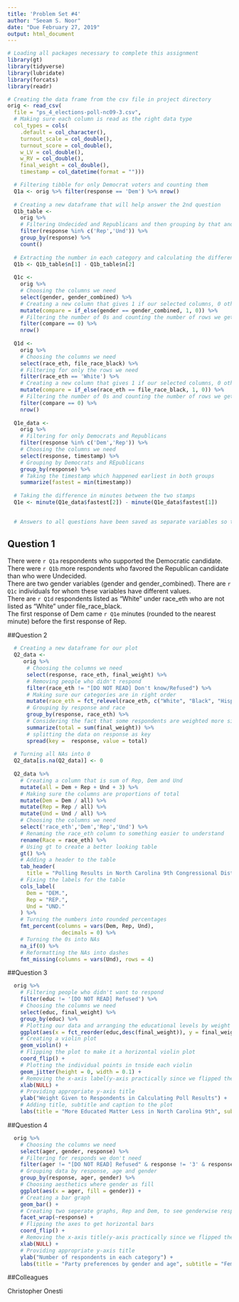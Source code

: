 ```yaml
---
title: 'Problem Set #4'
author: "Seeam S. Noor"
date: "Due February 27, 2019"
output: html_document
---
```


```r
# Loading all packages necessary to complete this assignment
library(gt)
library(tidyverse)
library(lubridate)
library(forcats)
library(readr)

# Creating the data frame from the csv file in project directory
orig <- read_csv(
  file = "ps_4_elections-poll-nc09-3.csv",
  # Making sure each column is read as the right data type
  col_types = cols(
    .default = col_character(),
    turnout_scale = col_double(),
    turnout_score = col_double(),
    w_LV = col_double(),
    w_RV = col_double(),
    final_weight = col_double(),
    timestamp = col_datetime(format = "")))
```


```r
  # Filtering tibble for only Democrat voters and counting them
  Q1a <- orig %>% filter(response == 'Dem') %>% nrow()
  
  # Creating a new dataframe that will help answer the 2nd question
  Q1b_table <- 
    orig %>% 
    # Filtering Undecided and Republicans and then grouping by that and counting them
    filter(response %in% c('Rep','Und')) %>% 
    group_by(response) %>% 
    count()
  
  # Extracting the number in each category and calculating the difference
  Q1b <- Q1b_table$n[1] - Q1b_table$n[2]
  
  Q1c <- 
    orig %>% 
    # Choosing the columns we need
    select(gender, gender_combined) %>%
    # Creating a new column that gives 1 if our selected columns, 0 otherwise
    mutate(compare = if_else(gender == gender_combined, 1, 0)) %>%
    # Filtering the number of 0s and counting the number of rows we get
    filter(compare == 0) %>%
    nrow()
  
  Q1d <- 
    orig %>% 
    # Choosing the columns we need
    select(race_eth, file_race_black) %>%
    # Filtering for only the rows we need
    filter(race_eth == 'White') %>%
    # Creating a new column that gives 1 if our selected columns, 0 otherwise
    mutate(compare = if_else(race_eth == file_race_black, 1, 0)) %>%
    # Filtering the number of 0s and counting the number of rows we get
    filter(compare == 0) %>%
    nrow()
  
  Q1e_data <-
    orig %>%
    # Filtering for only Democrats and Republicans
    filter(response %in% c('Dem','Rep')) %>%
    # Choosing the columns we need
    select(response, timestamp) %>%
    # Grouping by Democrats and REpublicans
    group_by(response) %>%
    # Taking the timestamp which happened earliest in both groups
    summarize(fastest = min(timestamp))
  
  # Taking the difference in minutes between the two stamps
  Q1e <- minute(Q1e_data$fastest[2]) - minute(Q1e_data$fastest[1])
  

  # Answers to all questions have been saved as separate variables so they can be easily included in the text below
```

## Question 1
  
There were `r Q1a` respondents who supported the Democratic candidate.  
There were `r Q1b` more respondents who favored the Republican candidate than who were Undecided.  
There are two gender variables (gender and gender_combined). There are `r Q1c` individuals for whom these variables have different values.  
There are `r Q1d` respondents listed as “White” under race_eth who are not listed as “White” under file_race_black.  
The first response of Dem came `r Q1e` minutes (rounded to the nearest minute) before the first response of Rep.

##Question 2  
  

```r
  # Creating a new dataframe for our plot
  Q2_data <- 
     orig %>% 
      # Choosing the columns we need
      select(response, race_eth, final_weight) %>%
      # Removing people who didn't respond
      filter(race_eth != "[DO NOT READ] Don't know/Refused") %>%
      # Making sure our categories are in right order
      mutate(race_eth = fct_relevel(race_eth, c("White", "Black", "Hispanic", "Asian","Other"))) %>%
      # Grouping by response and race
      group_by(response, race_eth) %>%
      # Considering the fact that some respondents are weighted more since they respond less
      summarize(total = sum(final_weight)) %>%
      # splitting the data on response as key 
      spread(key =  response, value = total)
     
  # Turning all NAs into 0
  Q2_data[is.na(Q2_data)] <- 0   
     
  Q2_data %>%
    # Creating a column that is sum of Rep, Dem and Und
    mutate(all = Dem + Rep + Und + 3) %>%
    # Making sure the columns are proportions of total
    mutate(Dem = Dem / all) %>%
    mutate(Rep = Rep / all) %>%
    mutate(Und = Und / all) %>%
    # Choosing the columns we need
    select('race_eth','Dem','Rep','Und') %>%
    # Renaming the race_eth column to something easier to understand
    rename(Race = race_eth) %>%
    # Using gt to create a better looking table
    gt() %>%
    # Adding a header to the table
    tab_header(
      title = "Polling Results in North Carolina 9th Congressional District by Race") %>%
    # Fixing the labels for the table
    cols_label(
      Dem = "DEM.",
      Rep = "REP.",
      Und = "UND."
    ) %>%
    # Turning the numbers into rounded percentages
    fmt_percent(columns = vars(Dem, Rep, Und),
                 decimals = 0) %>%
    # Turning the 0s into NAs
    na_if(0) %>%
    # Reformatting the NAs into dashes
    fmt_missing(columns = vars(Und), rows = 4)
```

##Question 3  


```r
  orig %>%
    # Filtering people who didn't want to respond
    filter(educ != '[DO NOT READ] Refused') %>%
    # Choosing the columns we need
    select(educ, final_weight) %>%
    group_by(educ) %>%
    # Plotting our data and arranging the educational levels by weight given
    ggplot(aes(x = fct_reorder(educ,desc(final_weight)), y = final_weight)) +
    # Creating a violin plot
    geom_violin() +
    # Flipping the plot to make it a horizontal violin plot
    coord_flip() +
    # Plotting the individual points in tnside each violin
    geom_jitter(height = 0, width = 0.1) + 
    # Removing the x-axis label(y-axis practically since we flipped the plot)
    xlab(NULL) + 
    # Providing appropriate y-axis title
    ylab("Weight Given to Respondents in Calculating Poll Results") +
    # Adding title, subtitle and caption to the plot
    labs(title = "More Educated Matter Less in North Carolina 9th", subtitle = "Poll gives more weight to people who are less likely to participate in polls", caption = "New York Times Upshot/Sienna College 2018 live polls")
```

##Question 4  



```r
  orig %>% 
    # Choosing the columns we need
    select(ager, gender, response) %>%
    # Filtering for responds we don't need
    filter(ager != "[DO NOT READ] Refused" & response != '3' & response != 'Und') %>%
    # Grouping data by response, age and gender
    group_by(response, ager, gender) %>% 
    # Choosing aesthetics where gender as fill
    ggplot(aes(x = ager, fill = gender)) +
    # Creating a bar graph
    geom_bar() +
    # Creating two seperate graphs, Rep and Dem, to see genderwise response in each age category
    facet_wrap(~response) + 
    # Flipping the axes to get horizontal bars
    coord_flip() + 
    # Removing the x-axis title(y-axis practically since we flipped the plot)
    xlab(NULL) + 
    # Providing appropriate y-axis title
    ylab("Number of respondents in each category") +
    labs(title = "Party preferences by gender and age", subtitle = "Females have more Democrats in most age categories \nMales have more Republicans in each age category", caption = "New York Times Upshot/Sienna College 2018 live polls")
```



##Colleagues
  
Christopher Onesti